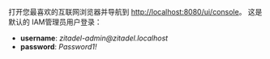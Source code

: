 打开您最喜欢的互联网浏览器并导航到 [http://localhost:8080/ui/console](http://localhost:8080/ui/console)。 这是默认的 IAM管理员用户登录：
- **username**: *zitadel-admin@<span></span>zitadel.localhost*
- **password**: *Password1!*